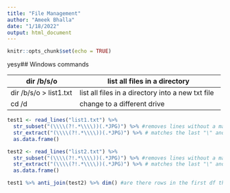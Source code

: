 ```yaml
---
title: "File Management"
author: "Ameek Bhalla"
date: "1/18/2022"
output: html_document
---
```


```r
knitr::opts_chunk$set(echo = TRUE)
```

yesy\#\# Windows commands

| dir /b/s/o              | list all files in a directory                     |
|-------------------------|---------------------------------------------------|
| dir /b/s/o \> list1.txt | list all files in a directory into a new txt file |
| cd /d                   | change to a different drive                       |

```r
test1 <- read_lines("list1.txt") %>% 
  str_subset("(\\\\(?!.*\\\\))(.*JPG)") %>% #removes lines without a match
  str_extract("(\\\\(?!.*\\\\))(.*JPG)") %>% # matches the last "\" and the pattern "JPG"
  as.data.frame()

test2 <- read_lines("list2.txt") %>% 
  str_subset("(\\\\(?!.*\\\\))(.*JPG)") %>% #removes lines without a match
  str_extract("(\\\\(?!.*\\\\))(.*JPG)") %>% # matches the last "\" and the pattern "JPG"
  as.data.frame()

test1 %>% anti_join(test2) %>% dim() #are there rows in the first df that are absent in the second df

```
